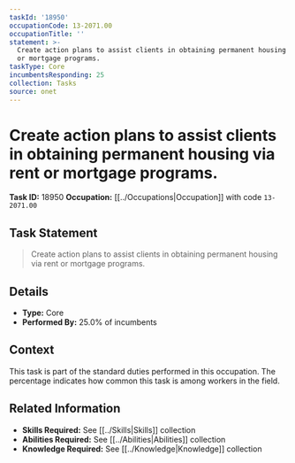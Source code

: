 ```yaml
---
taskId: '18950'
occupationCode: 13-2071.00
occupationTitle: ''
statement: >-
  Create action plans to assist clients in obtaining permanent housing via rent
  or mortgage programs.
taskType: Core
incumbentsResponding: 25
collection: Tasks
source: onet
---
```

# Create action plans to assist clients in obtaining permanent housing via rent or mortgage programs.

**Task ID:** 18950
**Occupation:** [[../Occupations|Occupation]] with code `13-2071.00`

## Task Statement

> Create action plans to assist clients in obtaining permanent housing via rent or mortgage programs.

## Details

- **Type:** Core
- **Performed By:** 25.0% of incumbents

## Context

This task is part of the standard duties performed in this occupation. The percentage indicates how common this task is among workers in the field.

## Related Information

- **Skills Required:** See [[../Skills|Skills]] collection
- **Abilities Required:** See [[../Abilities|Abilities]] collection
- **Knowledge Required:** See [[../Knowledge|Knowledge]] collection
